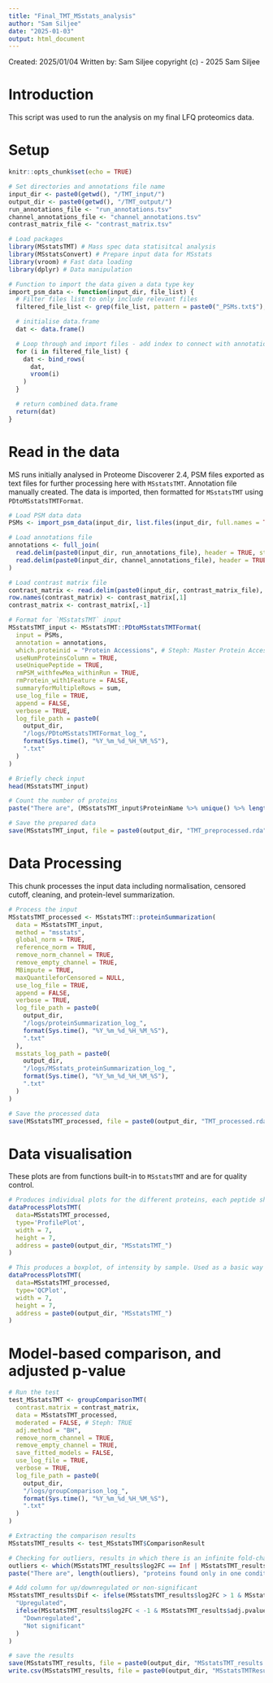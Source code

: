 ---
title: "Final_TMT_MSstats_analysis"
author: "Sam Siljee"
date: "2025-01-03"
output: html_document
---

Created: 2025/01/04
Written by: Sam Siljee
copyright (c) - 2025 Sam Siljee

# Introduction
This script was used to run the analysis on my final LFQ proteomics data.

# Setup
```{r setup, include=FALSE}
knitr::opts_chunk$set(echo = TRUE)

# Set directories and annotations file name
input_dir <- paste0(getwd(), "/TMT_input/")
output_dir <- paste0(getwd(), "/TMT_output/")
run_annotations_file <- "run_annotations.tsv"
channel_annotations_file <- "channel_annotations.tsv"
contrast_matrix_file <- "contrast_matrix.tsv"

# Load packages
library(MSstatsTMT) # Mass spec data statisitcal analysis
library(MSstatsConvert) # Prepare input data for MSstats
library(vroom) # Fast data loading
library(dplyr) # Data manipulation

# Function to import the data given a data type key
import_psm_data <- function(input_dir, file_list) {
  # Filter files list to only include relevant files
  filtered_file_list <- grep(file_list, pattern = paste0("_PSMs.txt$"), value = TRUE)

  # initialise data.frame
  dat <- data.frame()

  # Loop through and import files - add index to connect with annotations
  for (i in filtered_file_list) {
    dat <- bind_rows(
      dat,
      vroom(i)
    )
  }

  # return combined data.frame
  return(dat)
}
```

# Read in the data
MS runs initially analysed in Proteome Discoverer 2.4, PSM files exported as text files for further processing here with `MSstatsTMT`.
Annotation file manually created.
The data is imported, then formatted for `MSstatsTMT` using `PDtoMSstatsTMTFormat`.

```{r data import}
# Load PSM data data
PSMs <- import_psm_data(input_dir, list.files(input_dir, full.names = TRUE))

# Load annotations file
annotations <- full_join(
  read.delim(paste0(input_dir, run_annotations_file), header = TRUE, stringsAsFactors = TRUE),
  read.delim(paste0(input_dir, channel_annotations_file), header = TRUE, stringsAsFactors = TRUE)
)

# Load contrast matrix file
contrast_matrix <- read.delim(paste0(input_dir, contrast_matrix_file), header = TRUE)
row.names(contrast_matrix) <- contrast_matrix[,1]
contrast_matrix <- contrast_matrix[,-1]

# Format for `MSstatsTMT` input
MSstatsTMT_input <- MSstatsTMT::PDtoMSstatsTMTFormat(
  input = PSMs,
  annotation = annotations,
  which.proteinid = "Protein Accessions", # Steph: Master Protein Accessions
  useNumProteinsColumn = TRUE,
  useUniquePeptide = TRUE,
  rmPSM_withfewMea_withinRun = TRUE,
  rmProtein_with1Feature = FALSE,
  summaryforMultipleRows = sum,
  use_log_file = TRUE,
  append = FALSE,
  verbose = TRUE,
  log_file_path = paste0(
    output_dir,
    "/logs/PDtoMSstatsTMTFormat_log_",
    format(Sys.time(), "%Y_%m_%d_%H_%M_%S"),
    ".txt"
  )
)

# Briefly check input
head(MSstatsTMT_input)

# Count the number of proteins
paste("There are", (MSstatsTMT_input$ProteinName %>% unique() %>% length()), "proteins in this dataset")

# Save the prepared data
save(MSstatsTMT_input, file = paste0(output_dir, "TMT_preprocessed.rda"))
```

# Data Processing

This chunk processes the input data including normalisation, censored cutoff, cleaning, and protein-level summarization.

```{r data processing, echo = FALSE}
# Process the input
MSstatsTMT_processed <- MSstatsTMT::proteinSummarization(
  data = MSstatsTMT_input,
  method = "msstats",
  global_norm = TRUE,
  reference_norm = TRUE,
  remove_norm_channel = TRUE,
  remove_empty_channel = TRUE,
  MBimpute = TRUE,
  maxQuantileforCensored = NULL,
  use_log_file = TRUE,
  append = FALSE,
  verbose = TRUE,
  log_file_path = paste0(
    output_dir,
    "/logs/proteinSummarization_log_",
    format(Sys.time(), "%Y_%m_%d_%H_%M_%S"),
    ".txt"
  ),
  msstats_log_path = paste0(
    output_dir,
    "/logs/MSstats_proteinSummarization_log_",
    format(Sys.time(), "%Y_%m_%d_%H_%M_%S"),
    ".txt"
  )
)

# Save the processed data
save(MSstatsTMT_processed, file = paste0(output_dir, "TMT_processed.rda"))
```

# Data visualisation

These plots are from functions built-in to `MSstatsTMT` and are for quality control.

```{r data visualisation, echo = FALSE}
# Produces individual plots for the different proteins, each peptide shown in a different colour
dataProcessPlotsTMT(
  data=MSstatsTMT_processed,
  type='ProfilePlot',
  width = 7,
  height = 7,
  address = paste0(output_dir, "MSstatsTMT_")
)

# This produces a boxplot, of intensity by sample. Used as a basic way to check normalisation
dataProcessPlotsTMT(
  data=MSstatsTMT_processed,
  type='QCPlot',
  width = 7,
  height = 7,
  address = paste0(output_dir, "MSstatsTMT_")
)
```

# Model-based comparison, and adjusted p-value

```{r model based comparison, echo = FALSE}
# Run the test
test_MSstatsTMT <- groupComparisonTMT(
  contrast.matrix = contrast_matrix,
  data = MSstatsTMT_processed,
  moderated = FALSE, # Steph: TRUE
  adj.method = "BH",
  remove_norm_channel = TRUE,
  remove_empty_channel = TRUE,
  save_fitted_models = FALSE,
  use_log_file = TRUE,
  verbose = TRUE,
  log_file_path = paste0(
    output_dir,
    "/logs/groupComparison_log_",
    format(Sys.time(), "%Y_%m_%d_%H_%M_%S"),
    ".txt"
  )
)

# Extracting the comparison results
MSstatsTMT_results <- test_MSstatsTMT$ComparisonResult

# Checking for outliers, results in which there is an infinite fold-change
outliers <- which(MSstatsTMT_results$log2FC == Inf | MSstatsTMT_results$log2FC == -Inf)
paste("There are", length(outliers), "proteins found only in one condition, where the adjusted P value is zero, and fold-change is infinite")

# Add column for up/downregulated or non-significant
MSstatsTMT_results$Dif <- ifelse(MSstatsTMT_results$log2FC > 1 & MSstatsTMT_results$adj.pvalue < 0.05,
  "Upregulated",
  ifelse(MSstatsTMT_results$log2FC < -1 & MSstatsTMT_results$adj.pvalue < 0.05,
    "Downregulated",
    "Not significant"
  )
)

# save the results
save(MSstatsTMT_results, file = paste0(output_dir, "MSstatsTMT_results.rda"))
write.csv(MSstatsTMT_results, file = paste0(output_dir, "MSstatsTMTResults.csv"))
```